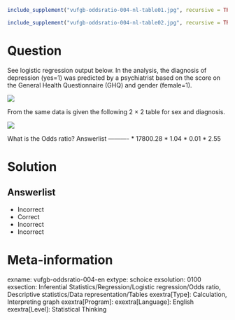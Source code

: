 ```r
include_supplement("vufgb-oddsratio-004-nl-table01.jpg", recursive = TRUE)
```

```r
include_supplement("vufgb-oddsratio-004-nl-table02.jpg", recursive = TRUE)
```

Question
========
  
See logistic regression output below. In the analysis, the diagnosis of depression (yes=1) was predicted by a psychiatrist based on the score on the General Health Questionnaire (GHQ) and gender (female=1).

![](vufgb-oddsratio-004-nl-table01.jpg)
  
From the same data is given the following 2 × 2 table for sex and diagnosis.

![](vufgb-oddsratio-004-nl-table02.jpg)  
  
What is the Odds ratio? 
Answerlist
----------
* 17800.28
* 1.04
* 0.01
* 2.55

Solution
========

Answerlist
----------
* Incorrect
* Correct
* Incorrect
* Incorrect

Meta-information
================
exname: vufgb-oddsratio-004-en
extype: schoice
exsolution: 0100
exsection: Inferential Statistics/Regression/Logistic regression/Odds ratio, Descriptive statistics/Data representation/Tables
exextra[Type]: Calculation, Interpreting graph
exextra[Program]: 
exextra[Language]: English
exextra[Level]: Statistical Thinking
